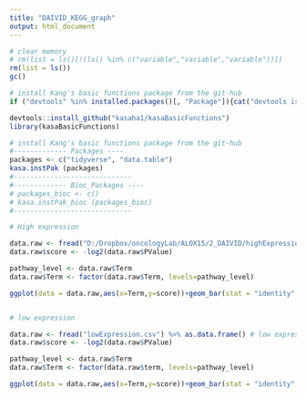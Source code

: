 ```yaml
---
title: "DAIVID_KEGG_graph"
output: html_document
---
```


```r
# clear memory
# rm(list = ls()[!(ls() %in% c("variable","variable","variable"))])
rm(list = ls())
gc()

# install Kang's basic functions package from the git-hub
if ("devtools" %in% installed.packages()[, "Package"]){cat("devtools is installed")}else(install.packages("devtools"))

devtools::install_github("kasaha1/kasaBasicFunctions")
library(kasaBasicFunctions)

# install Kang's basic functions package from the git-hub
#------------- Packages ----
packages <- c("tidyverse", "data.table")
kasa.instPak (packages)
#-----------------------------
#------------- Bioc_Packages ----
# packages_bioc <- c()
# kasa.instPak_bioc (packages_bioc)
#-----------------------------

# High expression

data.raw <- fread("D:/Dropbox/oncologyLab/ALOX15/2_DAIVID/highExpression.txt") %>% as.data.frame() # high expression file
data.raw$score <- -log2(data.raw$PValue)

pathway_level <- data.raw$Term
data.raw$Term <- factor(data.raw$Term, levels=pathway_level)

ggplot(data = data.raw,aes(x=Term,y=score))+geom_bar(stat = "identity",aes(fill =  data.raw$Count)) + theme(axis.text.x = element_text(angle = 90, hjust = 1))+scale_fill_gradient2(high=c("#FF4040"), guide = "colourbar")+geom_hline(yintercept = -log2(0.05),linetype="dashed", color = c("#EEAD0E"))


# low expression

data.raw <- fread("lowExpression.csv") %>% as.data.frame() # low expression file
data.raw$score <- -log2(data.raw$PValue)

pathway_level <- data.raw$Term
data.raw$Term <- factor(data.raw$term, levels=pathway_level)

ggplot(data = data.raw,aes(x=Term,y=score))+geom_bar(stat = "identity",aes(fill =  data.raw$Count)) + theme(axis.text.x = element_text(angle = 90, hjust = 1))+scale_fill_gradient2(high=c("#1E90FF"), guide = "colourbar")+geom_hline(yintercept = -log2(0.05),linetype="dashed", color = c("#EEAD0E"))
```

